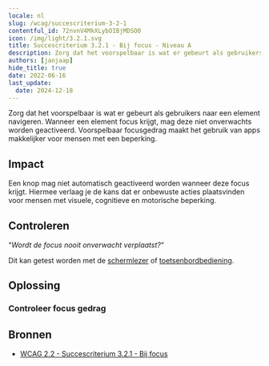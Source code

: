 ```yaml
---
locale: nl
slug: /wcag/succescriterium-3-2-1
contentful_id: 72nvnV4MkXLybOIBjMDSO0
icon: /img/light/3.2.1.svg
title: Succescriterium 3.2.1 - Bij focus - Niveau A
description: Zorg dat het voorspelbaar is wat er gebeurt als gebruikers naar een element navigeren. Wanneer een element focus krijgt, mag deze niet onverwachts worden geactiveerd. Voorspelbaar focusgedrag maakt het gebruik van apps makkelijker voor mensen met een beperking.
authors: [janjaap]
hide_title: true
date: 2022-06-16
last_update:
  date: 2024-12-18
---
```


<Hero
  title="Bij focus"
  image="/img/light/3.2.1.svg"
  alt="WCAG 3.2.1 icon"
  prefix="Succescriterium 3.2.1"
  suffix="Niveau A"
/>

Zorg dat het voorspelbaar is wat er gebeurt als gebruikers naar een element navigeren. Wanneer een element focus krijgt, mag deze niet onverwachts worden geactiveerd. Voorspelbaar focusgedrag maakt het gebruik van apps makkelijker voor mensen met een beperking.

## Impact

Een knop mag niet automatisch geactiveerd worden wanneer deze focus krijgt. Hiermee verlaag je de kans dat er onbewuste acties plaatsvinden voor mensen met visuele, cognitieve en motorische beperking.

## Controleren

“*Wordt de focus nooit onverwacht verplaatst?*“

Dit kan getest worden met de [schermlezer](/nl/stats/schermlezer) of [toetsenbordbediening](/nl/stats/toetsenbordbediening).

## Oplossing

### Controleer focus gedrag

<CodeSample id="element-focus" locale="nl"/>

## Bronnen

- [WCAG 2.2 - Succescriterium 3.2.1 - Bij focus](https://www.w3.org/Translations/WCAG22-nl/#bij-focus)
